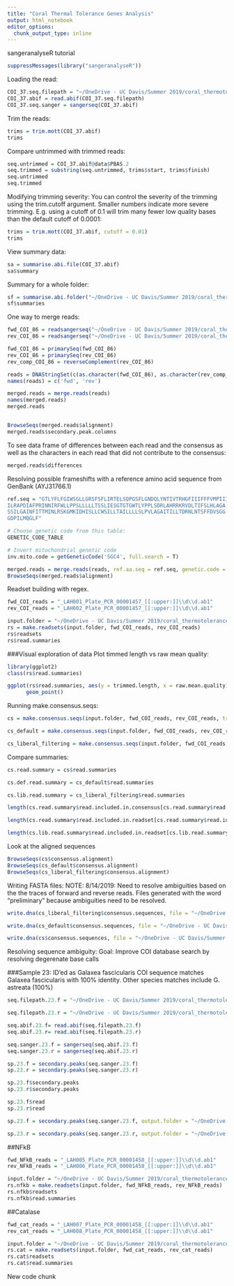 ```yaml
---
title: "Coral Thermal Tolerance Genes Analysis"
output: html_notebook
editor_options: 
  chunk_output_type: inline
---
```

sangeranalyseR tutorial

```r
suppressMessages(library("sangeranalyseR"))

```
Loading the read:
```r
COI_37.seq.filepath = "~/OneDrive - UC Davis/Summer 2019/coral_thermotolerance/Data/1637633/COI_37_LAH002_Plate_PCR_00001457_H04.ab1"
COI_37.abif = read.abif(COI_37.seq.filepath)
COI_37.seq.sanger = sangerseq(COI_37.abif)
```
Trim the reads:
```r
trims = trim.mott(COI_37.abif)
trims
```
Compare untrimmed with trimmed reads:
```r
seq.untrimmed = COI_37.abif@data$PBAS.2
seq.trimmed = substring(seq.untrimmed, trims$start, trims$finish) 
seq.untrimmed
seq.trimmed
```
Modifying trimming severity:
You can control the severity of the trimming using the trim.cutoff argument. Smaller numbers indicate more severe trimming. E.g. using a cutoff of 0.1 will trim many fewer low quality bases than the default cutoff of 0.0001:
```r
trims = trim.mott(COI_37.abif, cutoff = 0.01)
trims
```
View summary data:
```r
sa = summarise.abi.file(COI_37.abif)
sa$summary

```
Summary for a whole folder:
```r
sf = summarise.abi.folder("~/OneDrive - UC Davis/Summer 2019/coral_thermotolerance/Data/1637633/")
sf$summaries
```
One way to merge reads:
```r
fwd_COI_86 = readsangerseq("~/OneDrive - UC Davis/Summer 2019/coral_thermotolerance/Data/1637633/COI_86_LAH001_Plate_PCR_00001457_F10.ab1")
rev_COI_86 = readsangerseq("~/OneDrive - UC Davis/Summer 2019/coral_thermotolerance/Data/1637633/COI_86_LAH002_Plate_PCR_00001457_F10.ab1")

fwd_COI_86 = primarySeq(fwd_COI_86)
rev_COI_86 = primarySeq(rev_COI_86)
rev_comp_COI_86 = reverseComplement(rev_COI_86)

reads = DNAStringSet(c(as.character(fwd_COI_86), as.character(rev_comp_COI_86)))
names(reads) = c('fwd', 'rev')

merged.reads = merge.reads(reads)
names(merged.reads)
merged.reads


BrowseSeqs(merged.reads$alignment)
merged.reads$secondary.peak.columns

```
To see data frame of differences between each read and the consensus as well as the characters in each read that did not contribute to the consensus:
```r
merged.reads$differences
```

Resolving possible frameshifts with a reference amino acid sequence from GenBank (AYJ31766.1)

```r
ref.seq = "GTLYFLFGIWSGLLGRSFSFLIRTELSQPGSFLGNDQLYNTIVTRHGFIIIFFFVMPIIIGGFGNWLIPL
ILRAPDIAFPRINNIRFWLLPPSLLLLLTSSLIESGTGTGWTLYPPLSDRLAHRRKRVDLTIFSLHLAGA
SSILGAINFITTMINLRSKGMKIDHISLLCWSILLTAILLLLSLPVLAGAITILLTDRNLNTSFFDVSGG
GDPILMQGLF"

# Choose genetic code from this table:
GENETIC_CODE_TABLE

# Invert mitochondrial genetic code
inv.mito.code = getGeneticCode('SGC4', full.search = T)

merged.reads = merge.reads(reads, ref.aa.seq = ref.seq, genetic.code = inv.mito.code)
BrowseSeqs(merged.reads$alignment)

```
Readset building with regex.
```r
fwd_COI_reads = "_LAH001_Plate_PCR_00001457_[[:upper:]]\\d\\d.ab1"
rev_COI_reads = "_LAH002_Plate_PCR_00001457_[[:upper:]]\\d\\d.ab1"

input.folder = "~/OneDrive - UC Davis/Summer 2019/coral_thermotolerance/Data/abif//"
rs = make.readsets(input.folder, fwd_COI_reads, rev_COI_reads)
rs$readsets
rs$read.summaries
```
###Visual exploration of data
Plot timmed length vs raw mean quality:
```r
library(ggplot2)
class(rs$read.summaries)

ggplot(rs$read.summaries, aes(y = trimmed.length, x = raw.mean.quality)) +
      geom_point()
```


Running make.consensus.seqs:
```r

cs = make.consensus.seqs(input.folder, fwd_COI_reads, rev_COI_reads, trim = TRUE, trim.cutoff = 0.001)

cs_default = make.consensus.seqs(input.folder, fwd_COI_reads, rev_COI_reads)

cs_liberal_filtering = make.consensus.seqs(input.folder, fwd_COI_reads, rev_COI_reads, trim = TRUE, trim.cutoff = 0.01) 

```
Compare summaries:
```r
cs.read.summary = cs$read.summaries

cs.def.read.summary = cs_default$read.summaries

cs.lib.read.summary = cs_liberal_filtering$read.summaries

length(cs.read.summary$read.included.in.consensus[cs.read.summary$read.included.in.consensus==TRUE])

length(cs.read.summary$read.included.in.readset[cs.read.summary$read.included.in.readset==TRUE])

length(cs.lib.read.summary$read.included.in.readset[cs.lib.read.summary$read.included.in.readset==TRUE])

```
Look at the aligned sequences

```r
BrowseSeqs(cs$consensus.alignment)
BrowseSeqs(cs_default$consensus.alignment)
BrowseSeqs(cs_liberal_filtering$consensus.alignment)
```
Writing FASTA files:
NOTE: 8/14/2019: Need to resolve ambiguities based on the the traces of forward and reverse reads. Files generated with the word "preliminary" because ambiguities need to be resolved.
```r
write.dna(cs_liberal_filtering$consensus.sequences, file = "~/OneDrive - UC Davis/Summer 2019/coral_thermotolerance/Data/COI_liberal_consensus_sequences.fasta", format = 'fasta', nbcol = -1, colsep = "", colw = 10000000)

write.dna(cs_default$consensus.sequences, file = "~/OneDrive - UC Davis/Summer 2019/coral_thermotolerance/Data/COI_default_consensus_sequences.fasta", format = 'fasta', nbcol = -1, colsep = "", colw = 10000000)

write.dna(cs$consensus.sequences, file = "~/OneDrive - UC Davis/Summer 2019/coral_thermotolerance/Data/COI_consensus_sequences.fasta", format = 'fasta', nbcol = -1, colsep = "", colw = 10000000)
```

Resolving sequence ambiguity:
Goal: Improve COI database search by resolving degerenate base calls

###Sample 23: ID'ed as Galaxea fascicularis
COI sequence matches Galaxea fascicularis with 100% identity.
Other species matches include G. astreata (100%)
```r
seq.filepath.23.f = "~/OneDrive - UC Davis/Summer 2019/coral_thermotolerance/Data/1637633/COI_23_LAH001_Plate_PCR_00001457_D03.ab1"

seq.filepath.23.r = "~/OneDrive - UC Davis/Summer 2019/coral_thermotolerance/Data/1637633/COI_23_LAH002_Plate_PCR_00001457_D03.ab1"

seq.abif.23.f= read.abif(seq.filepath.23.f)
seq.abif.23.r= read.abif(seq.filepath.23.r)

seq.sanger.23.f = sangerseq(seq.abif.23.f)
seq.sanger.23.r = sangerseq(seq.abif.23.r)

sp.23.f = secondary.peaks(seq.sanger.23.f)
sp.23.r = secondary.peaks(seq.sanger.23.r)

sp.23.f$secondary.peaks
sp.23.r$secondary.peaks

sp.23.f$read
sp.23.r$read

sp.23.f = secondary.peaks(seq.sanger.23.f, output.folder = "~/OneDrive - UC Davis/Summer 2019/coral_thermotolerance/Data/chromatograms/", file.prefix = "COI_23_LAH001_Plate_PCR_00001457_D03")

sp.23.r = secondary.peaks(seq.sanger.23.r, output.folder = "~/OneDrive - UC Davis/Summer 2019/coral_thermotolerance/Data/chromatograms/", file.prefix = "COI_23_LAH002_Plate_PCR_00001457_D03")

```


##NFkB
```r
fwd_NFkB_reads = "_LAH005_Plate_PCR_00001458_[[:upper:]]\\d\\d.ab1"
rev_NFkB_reads = "_LAH006_Plate_PCR_00001458_[[:upper:]]\\d\\d.ab1"

input.folder = "~/OneDrive - UC Davis/Summer 2019/coral_thermotolerance/Data/1637633/"
rs.nfkb = make.readsets(input.folder, fwd_NFkB_reads, rev_NFkB_reads)
rs.nfkb$readsets
rs.nfkb$read.summaries
```
##Catalase
```r
fwd_cat_reads = "_LAH007_Plate_PCR_00001458_[[:upper:]]\\d\\d.ab1"
rev_cat_reads = "_LAH008_Plate_PCR_00001458_[[:upper:]]\\d\\d.ab1"

input.folder = "~/OneDrive - UC Davis/Summer 2019/coral_thermotolerance/Data/1637633/"
rs.cat = make.readsets(input.folder, fwd_cat_reads, rev_cat_reads)
rs.cat$readsets
rs.cat$read.summaries
```

New code chunk
```r

```







